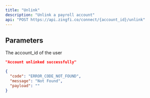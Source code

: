 ```yaml
---
title: "Unlink"
description: "Unlink a payroll account"
api: "POST https://api.zingfi.co/connect/{account_id}/unlink"
---
```


## Parameters

<ParamField path="account_id" type="string" required>
  The account_id of the user
</ParamField>

<ResponseExample>

```json Status 200
"Account unlinked successfully"
```

```json Status 404
{
  "code": "ERROR_CODE_NOT_FOUND",
  "message": "Not Found",
  "payload": ""
}
```

</ResponseExample>

